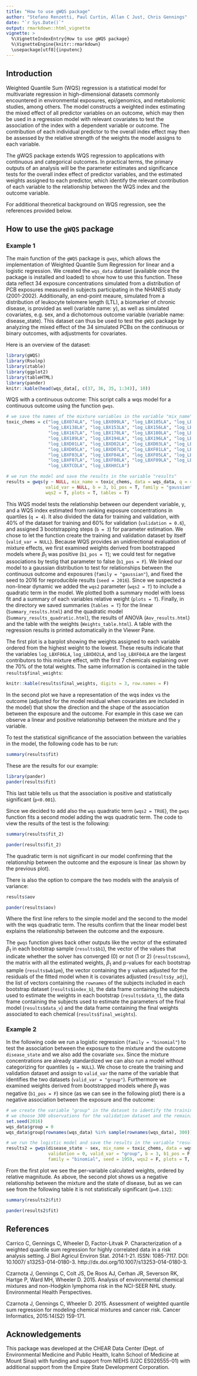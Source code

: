 ---
title: "How to use gWQS package"
author: "Stefano Renzetti, Paul Curtin, Allan C Just, Chris Gennings"
date: "`r Sys.Date()`"
output: rmarkdown::html_vignette
vignette: >
  %\VignetteIndexEntry{How to use gWQS package}
  %\VignetteEngine{knitr::rmarkdown}
  \usepackage[utf8]{inputenc}
---

## Introduction

Weighted Quantile Sum (WQS) regression is a statistical model for multivariate regression in high-dimensional datasets commonly encountered in environmental exposures, epi/genomics, and metabolomic studies, among others. The model constructs a weighted index estimating the mixed effect of all predictor variables on an outcome, which may then be used in a regression model with relevant covariates to test the association of the index with a dependent variable or outcome. The contribution of each individual predictor to the overall index effect may then be assessed by the relative strength of the weights the model assigns to each variable.

The gWQS package extends WQS regression to applications with continuous and categorical outcomes. In practical terms, the primary outputs of an analysis will be the parameter estimates and significance tests for the overall index effect of predictor variables, and the estimated weights assigned to each predictor, which identify the relevant contribution of each variable to the relationship between the WQS index and the outcome variable. 

For additional theoretical background on WQS regression, see the references provided below.


## How to use the `gWQS` package

### Example 1

The main function of the `gWQS` package is `gwqs`, which allows the implementation of Weighted Quantile Sum Regression for linear and a logistic regression. We created the `wqs_data` dataset (available once the package is installed and loaded) to show how to use this function. These data reflect 34 exposure concentrations simulated from a distribution of PCB exposures measured in subjects participating in the NHANES study (2001-2002). Additionally, an end-point meaure, simulated from a distribution of leukocyte telomere length (LTL), a biomarker of chronic disease, is provided as well (variable name: y), as well as simulated covariates, e.g. sex, and a dichotomous outcome variable (variable name: disease_state). This dataset can thus be used to test the `gWQS` package by analyzing the mixed effect of the 34 simulated PCBs on the continuous or binary outcomes, with adjustments for covariates. 

Here is an overview of the dataset:

```{r, echo=FALSE, results='asis', message=FALSE}
library(gWQS)
library(Rsolnp)
library(ztable)
library(ggplot2)
library(tableHTML)
library(pander)
knitr::kable(head(wqs_data[, c(37, 36, 35, 1:34)], 10))
```

WQS with a continuous outcome:
This script calls a wqs model for a continuous outcome using the function `gwqs`. 

```{r, results='asis', fig.show='hold', fig.height=5, fig.width=5, cache=TRUE}

# we save the names of the mixture variables in the variable "mix_name"
toxic_chems = c("log_LBX074LA", "log_LBX099LA", "log_LBX105LA", "log_LBX118LA", 
                "log_LBX138LA", "log_LBX153LA", "log_LBX156LA", "log_LBX157LA", 
                "log_LBX167LA", "log_LBX170LA", "log_LBX180LA", "log_LBX187LA", 
                "log_LBX189LA", "log_LBX194LA", "log_LBX196LA", "log_LBX199LA", 
                "log_LBXD01LA", "log_LBXD02LA", "log_LBXD03LA", "log_LBXD04LA", 
                "log_LBXD05LA", "log_LBXD07LA", "log_LBXF01LA", "log_LBXF02LA", 
                "log_LBXF03LA", "log_LBXF04LA", "log_LBXF05LA", "log_LBXF06LA", 
                "log_LBXF07LA", "log_LBXF08LA", "log_LBXF09LA", "log_LBXPCBLA", 
                "log_LBXTCDLA", "log_LBXHXCLA")

# we run the model and save the results in the variable "results"
results = gwqs(y ~ NULL, mix_name = toxic_chems, data = wqs_data, q = 4, validation = 0.6, 
               valid_var = NULL, b = 3, b1_pos = T, family = "gaussian", seed = 2016, 
               wqs2 = T, plots = T, tables = T)

```

This WQS model tests the relationship between our dependent variable, y, and a WQS index estimated from ranking exposure concentrations in quartiles (`q = 4`). It also divided the data for training and validation, with 40% of the dataset for training and 60% for validation (`validation = 0.6`), and assigned 3 bootstrapping steps (`b = 3`) for parameter estimation. We chose to let the function create the training and validation dataset by itself (`valid_var = NULL`). Because WQS provides an unidirectional evaluation of mixture effects, we first examined weights derived from bootstrapped models where $\beta_1$ was positive (`b1_pos = T`); we could test for negative associations by testig that parameter to false (`b1_pos = F`). We linked our model to a gaussian distribution to test for relationships between the continuous outcome and exposures (`family = "gaussian"`), and fixed the seed to 2016 for reproducible results (`seed = 2016`). Since we suspected a non-linear dynamic we added the `wqs2` parameter (`wqs2 = T`) to include a quadratic term in the model. We plotted both a summary model with loess fit and a summary of each variables relative weight (`plots = T`). Finally, in the directory we saved summaries (`tables = T`) for the linear (`Summary_results.html`) and the quadratic model (`Summary_results_quadratic.html`), the results of ANOVA (`Aov_results.html`) and the table with the weights (`Weights_table.html`). A table with the regression results is printed automatically in the Viewer Pane.

The first plot is a barplot showing the weights assigned to each variable ordered from the highest weight to the lowest. These results indicate that the variables `log_LBXF06LA`, `log_LBXD02LA`, and `log_LBXF04LA` are the largest contributors to this mixture effect, with the first 7 chemicals explaining over the 70% of the total weights. The same information is contained in the table `results$final_weights`:

```{r, echo=FALSE, results='asis', message=FALSE}
knitr::kable(results$final_weights, digits = 3, row.names = F)
```

In the second plot we have a representation of the wqs index vs the outcome (adjusted for the model residual when covariates are included in the model) that show the direction and the shape of the association between the exposure and the outcome. For example in this case we can observe a linear and positive relationship between the mixture and the `y` variable.

To test the statistical significance of the association between the variables in the model, the following code has to be run:

```{r, results='asis', message=FALSE, eval=F}
summary(results$fit)
```

These are the results for our example:

```{r, echo=F, results='asis', message=FALSE}
library(pander)
pander(results$fit)
```

This last table tells us that the association is positive and statistically significant (`p<0.001`).  

Since we decided to add also the `wqs` quadratic term (`wqs2 = TRUE`), the `gwqs` function fits a second model adding the wqs quadratic term. The code to view the results of the test is the following:

```{r, results='asis', message=FALSE, eval=F}
summary(results$fit_2)
```

```{r, echo=F, results='asis', message=FALSE}
pander(results$fit_2)
```

The quadratic term is not significant in our model confirming that the relationship between the outcome and the exposure is linear (as shown by the previous plot).

There is also the option to compare the two models with the analysis of variance:

```{r, results='asis', message=FALSE, eval=FALSE}
results$aov
```

```{r, echo=F, results='asis', message=FALSE}
pander(results$aov)
```

Where the first line refers to the simple model and the second to the model with the wqs quadratic term. The results confirm that the linear model best explains the relationship between the outcome and the exposure.  

The `gwqs` function gives back other outputs like the vector of the estimated $\beta_1$ in each bootstrap sample (`results$b1`), the vector of the values that indicate whether the solver has converged (0) or not (1 or 2) (`results$conv`), the matrix with all the estimated weights, $\beta_1$ and p-values for each bootstrap sample (`results$wb1pm`), the vector containing the y values adjusted for the residuals of the fitted model when it is covariates adjusted (`results$y_adj`), the list of vectors containing the `rownames` of the subjects included in each bootstrap dataset (`results$index_b`), the data frame containing the subjects used to estimate the weights in each bootstrap (`results$data_t`), the data frame containing the subjects used to estimate the parameters of the final model (`results$data_v`) and the data frame containing the final weights associated to each chemical (`results$final_weights`).

### Example 2

In the following code we run a logistic regression (`family = "binomial"`) to test the association between the exposure to the mixture and the outcome `disease_state` and we also add the covariate `sex`. Since the mixture concentrations are already standardized we can also run a model without categorizing for quantiles (`q = NULL`). We chose to create the training and validation dataset and assign to `valid_var` the name of the variable that identifies the two datasets (`valid_var = "group"`). Furthermore we examined weights derived from bootstrapped models where $\beta_1$ was negative (`b1_pos = F`) since (as we can see in the following plot) there is a negative association between the exposure and the outcome:

```{r, results='asis', fig.show='hold', fig.height=5, fig.width=5, cache=TRUE}
# we create the variable "group" in the dataset to identify the training and validation dataset:
# we choose 300 observations for the validation dataset and the remaining 200 for the training dataset
set.seed(2016)
wqs_data$group = 0
wqs_data$group[rownames(wqs_data) %in% sample(rownames(wqs_data), 300)] = 1

# we run the logistic model and save the results in the variable "results2"
results2 = gwqs(disease_state ~ sex, mix_name = toxic_chems, data = wqs_data, q = NULL, 
                validation = 0, valid_var = "group", b = 3, b1_pos = F, 
                family = "binomial", seed = 1959, wqs2 = F, plots = T, tables = T)
```

From the first plot we see the per-variable calculated weights, ordered by relative magnitude. As above, the second plot shows us a negative relationship between the mixture and the state of disease, but as we can see from the following table it is not statistically significant (`p=0.132`):

```{r, results='asis', message=FALSE, eval=F}
summary(results2$fit)
```

```{r, echo=F, results='asis', message=FALSE}
pander(results2$fit)
```


## References

Carrico C, Gennings C, Wheeler D, Factor-Litvak P. Characterization of a weighted quantile sum regression for highly correlated data in a risk analysis setting. J Biol Agricul Environ Stat. 2014:1-21. ISSN: 1085-7117. DOI: 10.1007/ s13253-014-0180-3. http://dx.doi.org/10.1007/s13253-014-0180-3.

Czarnota J, Gennings C, Colt JS, De Roos AJ, Cerhan JR, Severson RK, Hartge P, Ward MH, Wheeler D. 2015. Analysis of environmental chemical mixtures and non-Hodgkin lymphoma risk in the NCI-SEER NHL study. Environmental Health Perspectives.

Czarnota J, Gennings C, Wheeler D. 2015. Assessment of weighted quantile sum regression for modeling chemical mixtures and cancer risk. Cancer Informatics, 2015:14(S2) 159-171.

## Acknowledgements

This package was developed at the CHEAR Data Center (Dept. of Environmental Medicine and Public Health, Icahn School of Medicine at Mount Sinai) with funding and support from NIEHS (U2C ES026555-01) with additional support from the Empire State Development Corporation.
